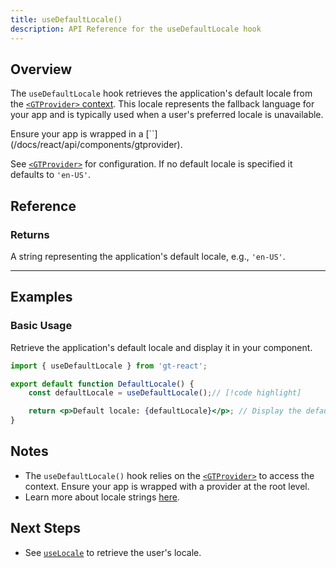 ```yaml
---
title: useDefaultLocale()
description: API Reference for the useDefaultLocale hook
---
```


## Overview

The `useDefaultLocale` hook retrieves the application's default locale from the [`<GTProvider>` context](/docs/react/api/components/gtprovider).
This locale represents the fallback language for your app and is typically used when a user's preferred locale is unavailable.

<Callout>
    Ensure your app is wrapped in a [`<GTProvider>`](/docs/react/api/components/gtprovider).
</Callout>

See [`<GTProvider>`](/docs/react/api/config/gtprovider) for configuration.
If no default locale is specified it defaults to `'en-US'`.


## Reference

### Returns

A string representing the application's default locale, e.g., `'en-US'`.

---

## Examples

### Basic Usage

Retrieve the application's default locale and display it in your component.

```jsx title="DefaultLocale.jsx" copy
import { useDefaultLocale } from 'gt-react';

export default function DefaultLocale() {
    const defaultLocale = useDefaultLocale();// [!code highlight]

    return <p>Default locale: {defaultLocale}</p>; // Display the default locale
}
```

## Notes
 * The `useDefaultLocale()` hook relies on the [`<GTProvider>`](/docs/react/api/components/gtprovider) to access the context.
   Ensure your app is wrapped with a provider at the root level.
 * Learn more about locale strings [here](/docs/reference/locale-strings).

## Next Steps
 * See [`useLocale`](/docs/react/api/helpers/useLocale) to retrieve the user's locale.